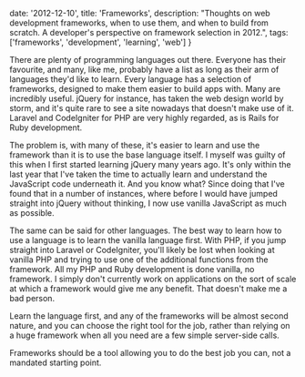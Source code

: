   date: '2012-12-10',
  title: 'Frameworks',
  description: "Thoughts on web development frameworks, when to use them, and when to build from scratch. A developer's perspective on framework selection in 2012.",
  tags: ['frameworks', 'development', 'learning', 'web']
}

There are plenty of programming languages out there. Everyone has their favourite, and many, like me, probably have a list as long as their arm of languages they'd like to learn. Every language has a selection of frameworks, designed to make them easier to build apps with. Many are incredibly useful. jQuery for instance, has taken the web design world by storm, and it's quite rare to see a site nowadays that doesn't make use of it. Laravel and CodeIgniter for PHP are very highly regarded, as is Rails for Ruby development.

The problem is, with many of these, it's easier to learn and use the framework than it is to use the base language itself. I myself was guilty of this when I first started learning jQuery many years ago. It's only within the last year that I've taken the time to actually learn and understand the JavaScript code underneath it. And you know what? Since doing that I've found that in a number of instances, where before I would have jumped straight into jQuery without thinking, I now use vanilla JavaScript as much as possible.

The same can be said for other languages. The best way to learn how to use a language is to learn the vanilla language first. With PHP, if you jump straight into Laravel or CodeIgniter, you'll likely be lost when looking at vanilla PHP and trying to use one of the additional functions from the framework. All my PHP and Ruby development is done vanilla, no framework. I simply don't currently work on applications on the sort of scale at which a framework would give me any benefit. That doesn't make me a bad person.

Learn the language first, and any of the frameworks will be almost second nature, and you can choose the right tool for the job, rather than relying on a huge framework when all you need are a few simple server-side calls.

Frameworks should be a tool allowing you to do the best job you can, not a mandated starting point.

